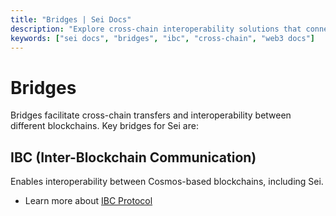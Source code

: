```yaml
---
title: "Bridges | Sei Docs"
description: "Explore cross-chain interoperability solutions that connect Sei with other networks, including IBC and other major bridges."
keywords: ["sei docs", "bridges", "ibc", "cross-chain", "web3 docs"]
---
```



# Bridges

Bridges facilitate cross-chain transfers and interoperability between different blockchains. Key bridges for Sei are:

<AppCardsGridCategory category="bridge" />

## IBC (Inter-Blockchain Communication)

Enables interoperability between Cosmos-based blockchains, including Sei.

- Learn more about [IBC Protocol](/dev-tutorials/ibc-protocol)

